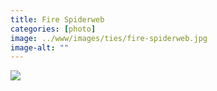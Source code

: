 ```yaml
---
title: Fire Spiderweb
categories: [photo]
image: ../www/images/ties/fire-spiderweb.jpg
image-alt: ""
---
```


![](../www/images/ties/fire-spiderweb.jpg)

